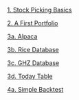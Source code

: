 [1. Stock Picking Basics](1-stock-picking.html){target="_blank"}

[2. A First Portfolio](2-first-portfolio.html){target="_blank"}

[3a. Alpaca](3a-alpaca.html)

[3b. Rice Database](3b-rice-database.html)

[3c. GHZ Database](3c-ghz-database.html)

[3d. Today Table](3d-today.html)

[4a. Simple Backtest](4a-simple-backtest.html)